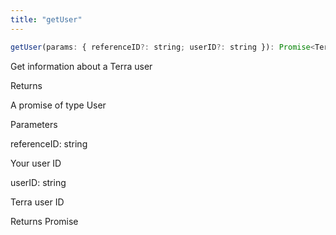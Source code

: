 ```yaml
---
title: "getUser"
---
```

```javascript
getUser(params: { referenceID?: string; userID?: string }): Promise<TerraUserResponse>

```

Get information about a Terra user

Returns

A promise of type User

Parameters

referenceID: string

Your user ID

userID: string

Terra user ID

Returns Promise



